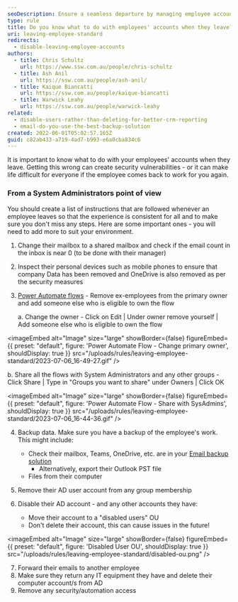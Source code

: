 ```yaml
---
seoDescription: Ensure a seamless departure by managing employee accounts efficiently and securely when they leave your organization, avoiding vulnerabilities and complexities.
type: rule
title: Do you know what to do with employees' accounts when they leave?
uri: leaving-employee-standard
redirects:
  - disable-leaving-employee-accounts
authors:
  - title: Chris Schultz
    url: https://www.ssw.com.au/people/chris-schultz
  - title: Ash Anil
    url: https://ssw.com.au/people/ash-anil/
  - title: Kaique Biancatti
    url: https://ssw.com.au/people/kaique-biancatti
  - title: Warwick Leahy
    url: https://ssw.com.au/people/warwick-leahy
related:
  - disable-users-rather-than-deleting-for-better-crm-reporting
  - email-do-you-use-the-best-backup-solution
created: 2022-06-01T05:02:57.165Z
guid: c82ab433-a719-4ad7-b993-e6a0cba834c6
---
```


It is important to know what to do with your employees' accounts when they leave. Getting this wrong can create security vulnerabilities - or it can make life difficult for everyone if the employee comes back to work for you again.
### From a System Administrators point of view

You should create a list of instructions that are followed whenever an employee leaves so that the experience is consistent for all and to make sure you don't miss any steps. Here are some important ones - you will need to add more to suit your environment.

1. Change their mailbox to a shared mailbox and check if the email count in the inbox is near 0 (to be done with their manager)
2. Inspect their personal devices such as mobile phones to ensure that company Data has been removed and OneDrive is also removed as per the security measures
3. [Power Automate flows](https://make.powerautomate.com) - Remove ex-employees from the primary owner and add someone else who is eligible to own the flow

   a. Change the owner - Click on Edit | Under owner remove yourself | Add someone else who is eligible to own the flow

   
<imageEmbed
  alt="Image"
  size="large"
  showBorder={false}
  figureEmbed={{
    preset: "default",
    figure: 'Power Automate Flow - Change primary owner',
    shouldDisplay: true
  }}
  src="/uploads/rules/leaving-employee-standard/2023-07-06_16-49-27.gif"
/>

   b. Share all the flows with System Administrators and any other groups - Click Share | Type in "Groups you want to share" under Owners | Click OK

   
<imageEmbed
  alt="Image"
  size="large"
  showBorder={false}
  figureEmbed={{
    preset: "default",
    figure: 'Power Automate Flow - Share with SysAdmins',
    shouldDisplay: true
  }}
  src="/uploads/rules/leaving-employee-standard/2023-07-06_16-44-36.gif"
/>

4. Backup data. Make sure you have a backup of the employee's work. This might include:

   - Check their mailbox, Teams, OneDrive, etc. are in your [Email backup solution](/email-do-you-use-the-best-backup-solution)
     - Alternatively, export their Outlook PST file
   - Files from their computer

5. Remove their AD user account from any group membership
6. Disable their AD account - and any other accounts they have:
   - Move their account to a "disabled users" OU
   - Don't delete their account, this can cause issues in the future!


<imageEmbed
  alt="Image"
  size="large"
  showBorder={false}
  figureEmbed={{
    preset: "default",
    figure: 'Disabled User OU',
    shouldDisplay: true
  }}
  src="/uploads/rules/leaving-employee-standard/disabled-ou.png"
/>

7. Forward their emails to another employee
8. Make sure they return any IT equipment they have and delete their computer account/s from AD
9. Remove any security/automation access